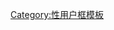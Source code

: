 
{{Userbox
  |id=直
  |id-c=#CCCCFF
  |info=這個用戶自認是具有[[異性戀]]傾向的男性。
  |info-c=#d5c5DC
  |info-s=10
  |border-c=#333399
}}<includeonly>[[Category:異性戀男性使用者|{{PAGENAME}}]]</includeonly>
<noinclude>[[Category:性用户框模板]]</noinclude>